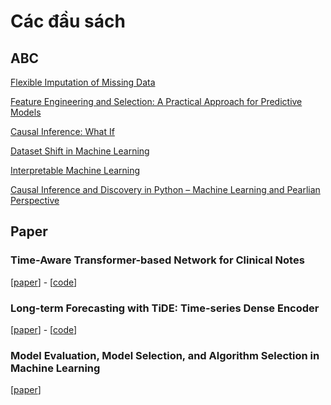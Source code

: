 # Các đầu sách

## ABC
[Flexible Imputation of Missing Data](https://stefvanbuuren.name/fimd)

[Feature Engineering and Selection: A Practical Approach for Predictive Models](http://www.feat.engineering/)

[Causal Inference: What If](https://www.hsph.harvard.edu/miguel-hernan/wp-content/uploads/sites/1268/2023/10/hernanrobins_WhatIf_30sep23.pdf)

[Dataset Shift in Machine Learning](https://direct.mit.edu/books/edited-volume/3841/Dataset-Shift-in-Machine-Learning)

[Interpretable Machine Learning](https://christophm.github.io/interpretable-ml-book/)

[Causal Inference and Discovery in 
Python – Machine Learning and 
Pearlian Perspective](https://library.lol/main/0AAC1ECA747484D63A16CF6BD8A6DB20)

## Paper

### Time-Aware Transformer-based Network for Clinical Notes
 [[paper](https://proceedings.mlr.press/v126/zhang20c/zhang20c.pdf)] - [[code](https://github.com/zdy93/FTL-Trans)]


### Long-term Forecasting with TiDE: Time-series Dense Encoder
[[paper](https://arxiv.org/pdf/2304.08424.pdf)] - [[code](https://github.com/google-research/google-research/tree/master/tide)]


### Model Evaluation, Model Selection, and Algorithm Selection in Machine Learning
[[paper](https://arxiv.org/pdf/1811.12808.pdf)]